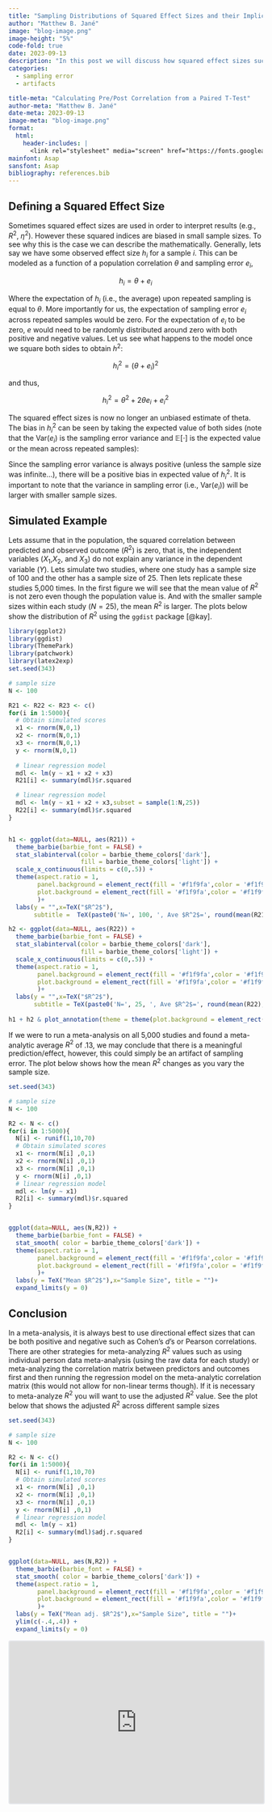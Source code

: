 ```yaml
---
title: "Sampling Distributions of Squared Effect Sizes and their Implication for Meta-Analysis"
author: "Matthew B. Jané"
image: "blog-image.png"
image-height: "5%"
code-fold: true
date: 2023-09-13
description: "In this post we will discuss how squared effect sizes such as $\\eta^2$ and $R^2$ are distributed and the implications of this when conducting a meta-analysis"
categories:
  - sampling error
  - artifacts

title-meta: "Calculating Pre/Post Correlation from a Paired T-Test"
author-meta: "Matthew B. Jané"
date-meta: 2023-09-13
image-meta: "blog-image.png"
format:
  html:
    header-includes: |
      <link rel="stylesheet" media="screen" href="https://fonts.googleapis.com/css?family=Asap" type="text/css"/>
mainfont: Asap
sansfont: Asap
bibliography: references.bib
---
```


```{=html}
<script type="text/javascript" src="https://cdnjs.buymeacoffee.com/1.0.0/button.prod.min.js" data-name="bmc-button" data-slug="matthewbjane" data-color="#ED5C9B" data-emoji="☕" data-font="Cookie" data-text="Buy me a coffee" data-outline-color="#f1f9fa" data-font-color="#f1f9fa" data-coffee-color="#FFDD00" ></script>
```
## Defining a Squared Effect Size

Sometimes squared effect sizes are used in order to interpret results (e.g., $R^2$, $\eta^2$). However these squared indices are biased in small sample sizes. To see why this is the case we can describe the mathematically. Generally, lets say we have some observed effect size $h_i$ for a sample $i$. This can be modeled as a function of a population correlation $\theta$ and sampling error $e_i$,

$$
h_i = \theta + e_i
$$

Where the expectation of $h_i$ (i.e., the average) upon repeated sampling is equal to $\theta$. More importantly for us, the expectation of sampling error $e_i$ across repeated samples would be zero. For the expectation of $e_i$ to be zero, $e$ would need to be randomly distributed around zero with both positive and negative values. Let us see what happens to the model once we square both sides to obtain $h^2$:

$$
h^2_i = (\theta + e_i)^2
$$

and thus,

$$
h^2_i = \theta^2 + 2\theta e_i + e_i^2
$$

The squared effect sizes is now no longer an unbiased estimate of theta. The bias in $h_i^2$ can be seen by taking the expected value of both sides (note that the $\text{Var}(e_i)$ is the sampling error variance and $\mathbb{E}[\cdot]$ is the expected value or the mean across repeated samples):

\begin{align}
\mathbb{E}[h^2_i] & = \mathbb{E}[\theta^2 + 2\theta e_i + e_i^2] \\[.5em]
                & = \theta^2 + 2\theta \times \mathbb{E}[e_i] + \mathbb{E}[e^2_i]\\[.5em]
                & = \theta^2 + \mathbb{E}[e_i^2] \\[.5em]
                & = \theta^2 + \left(\text{Var}[e_i] + \mathbb{E}[e_i]^2\right) \\[.5em]
                & = \theta^2 + \text{Var}[e_i] \\
\end{align}


Since the sampling error variance is always positive (unless the sample size was infinite...), there will be a positive bias in expected value of $h_i^2$. It is important to note that the variance in sampling error (i.e., $\text{Var}(e_i)$) will be larger with smaller sample sizes.

## Simulated Example

Lets assume that in the population, the squared correlation between predicted and observed outcome ($R^2$) is zero, that is, the independent variables ($X_1$,$X_2$, and $X_3$) do not explain any variance in the dependent variable ($Y$). Lets simulate two studies, where one study has a sample size of 100 and the other has a sample size of 25. Then lets replicate these studies 5,000 times. In the first figure we will see that the mean value of $R^2$ is not zero even though the population value is. And with the smaller sample sizes within each study ($N = 25$), the mean $R^2$ is larger. The plots below show the distribution of $R^2$ using the `ggdist` package [@kay].

```r
library(ggplot2)
library(ggdist)
library(ThemePark)
library(patchwork)
library(latex2exp)
set.seed(343)

# sample size
N <- 100

R21 <- R22 <- R23 <- c()
for(i in 1:5000){
  # Obtain simulated scores
  x1 <- rnorm(N,0,1)
  x2 <- rnorm(N,0,1)
  x3 <- rnorm(N,0,1)
  y <- rnorm(N,0,1)
  
  # linear regression model
  mdl <- lm(y ~ x1 + x2 + x3)
  R21[i] <- summary(mdl)$r.squared

  # linear regression model
  mdl <- lm(y ~ x1 + x2 + x3,subset = sample(1:N,25))
  R22[i] <- summary(mdl)$r.squared
}


h1 <- ggplot(data=NULL, aes(R21)) + 
  theme_barbie(barbie_font = FALSE) +
  stat_slabinterval(color = barbie_theme_colors['dark'], 
                    fill = barbie_theme_colors['light']) +
  scale_x_continuous(limits = c(0,.5)) +
  theme(aspect.ratio = 1, 
        panel.background = element_rect(fill = '#f1f9fa',color = '#f1f9fa'),
        plot.background = element_rect(fill = '#f1f9fa',color = '#f1f9fa'),
        )+
  labs(y = "",x=TeX("$R^2$"), 
       subtitle =  TeX(paste0('N=', 100, ', Ave $R^2$=', round(mean(R21),2))))

h2 <- ggplot(data=NULL, aes(R22)) + 
  theme_barbie(barbie_font = FALSE) +
  stat_slabinterval(color = barbie_theme_colors['dark'], 
                    fill = barbie_theme_colors['light']) +
  scale_x_continuous(limits = c(0,.5)) +
  theme(aspect.ratio = 1, 
        panel.background = element_rect(fill = '#f1f9fa',color = '#f1f9fa'),
        plot.background = element_rect(fill = '#f1f9fa',color = '#f1f9fa'),
        )+
  labs(y = "",x=TeX("$R^2$"), 
       subtitle = TeX(paste0('N=', 25, ', Ave $R^2$=', round(mean(R22),2))))
  
h1 + h2 & plot_annotation(theme = theme(plot.background = element_rect(color="#f1f9fa",fill ="#f1f9fa")))

```

If we were to run a meta-analysis on all 5,000 studies and found a meta-analytic average $R^2$ of .13, we may conclude that there is a meaningful prediction/effect, however, this could simply be an artifact of sampling error. The plot below shows how the mean $R^2$ changes as you vary the sample size.

```r
set.seed(343)

# sample size
N <- 100

R2 <- N <- c()
for(i in 1:5000){
  N[i] <- runif(1,10,70)
  # Obtain simulated scores
  x1 <- rnorm(N[i] ,0,1)
  x2 <- rnorm(N[i] ,0,1)
  x3 <- rnorm(N[i] ,0,1)
  y <- rnorm(N[i] ,0,1)
  # linear regression model
  mdl <- lm(y ~ x1)
  R2[i] <- summary(mdl)$r.squared
}


ggplot(data=NULL, aes(N,R2)) + 
  theme_barbie(barbie_font = FALSE) +
  stat_smooth( color = barbie_theme_colors['dark']) + 
  theme(aspect.ratio = 1, 
        panel.background = element_rect(fill = '#f1f9fa',color = '#f1f9fa'),
        plot.background = element_rect(fill = '#f1f9fa',color = '#f1f9fa'),
        )+
  labs(y = TeX("Mean $R^2$"),x="Sample Size", title = "")+ 
  expand_limits(y = 0)


```

## Conclusion

In a meta-analysis, it is always best to use directional effect sizes that can be both positive and negative such as Cohen's $d$'s or Pearson correlations. There are other strategies for meta-analyzing $R^2$ values such as using individual person data meta-analysis (using the raw data for each study) or meta-analyzing the correlation matrix between predictors and outcomes first and then running the regression model on the meta-analytic correlation matrix (this would not allow for non-linear terms though). If it is necessary to meta-analyze $R^2$ you will want to use the adjusted $R^2$ value. See the plot below that shows the adjusted $R^2$ across different sample sizes


```r
set.seed(343)

# sample size
N <- 100

R2 <- N <- c()
for(i in 1:5000){
  N[i] <- runif(1,10,70)
  # Obtain simulated scores
  x1 <- rnorm(N[i] ,0,1)
  x2 <- rnorm(N[i] ,0,1)
  x3 <- rnorm(N[i] ,0,1)
  y <- rnorm(N[i] ,0,1)
  # linear regression model
  mdl <- lm(y ~ x1)
  R2[i] <- summary(mdl)$adj.r.squared
}


ggplot(data=NULL, aes(N,R2)) + 
  theme_barbie(barbie_font = FALSE) +
  stat_smooth( color = barbie_theme_colors['dark']) + 
  theme(aspect.ratio = 1, 
        panel.background = element_rect(fill = '#f1f9fa',color = '#f1f9fa'),
        plot.background = element_rect(fill = '#f1f9fa',color = '#f1f9fa'),
        )+
  labs(y = TeX("Mean adj. $R^2$"),x="Sample Size", title = "")+ 
  ylim(c(-.4,.4)) +
  expand_limits(y = 0)


```

<iframe src="https://embeds.beehiiv.com/f3ffd81a-4723-4419-bb1d-afc8af3bac36" data-test-id="beehiiv-embed" width="100%" height="320" frameborder="0" scrolling="no" style="border-radius: 4px; border: 2px solid #e5e7eb; margin: 0; background-color: transparent;">

</iframe>
